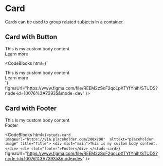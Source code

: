 # Card

<HeaderComponent htmlTag="studs-card" jsxTag="StudsCard" version="Since 2.0" status="Stable" />

Cards can be used to group related subjects in a container.

## Card with Button 

<studs-card imageUrl="https://via.placeholder.com/200x200" altText="Studs Card Media" title="Title">
  <div slot="main">This is my custom body content.</div>
  <div slot="footer"><studs-button button-type="primary" onclick="alert('clicked')">Learn more</studs-button></div>
</studs-card>

<CodeBlocks
  html={`
<studs-card imageUrl="https://via.placeholder.com/200x200" altText="Studs Card Media" title="Title">
  <div slot="main">This is my custom body content.</div>
  <div slot="footer"><studs-button button-type="primary" onclick="alert('clicked')">Learn more</studs-button></div>
</studs-card>
  `}
  figmaUrl="https://www.figma.com/file/REEM2zSoF2qoLpXTYfYhih/STUDS?node-id=10076%3A73935&mode=dev"
/>

## Card with Footer

<studs-card imageurl="https://via.placeholder.com/200x200" alttext="placeholder image" title="Title">
    <div slot="main">This is my custom body content.</div>
    <div slot="footer">Footer</div>
  </studs-card>

<CodeBlocks
  html={`
<studs-card imageurl="https://via.placeholder.com/200x200" 
    alttext="placeholder 
    image" title="Title">
    <div slot="main">This is my custom body content.</div>
    <div slot="footer">Footer</div>
</studs-card>
  `}
  figmaUrl="https://www.figma.com/file/REEM2zSoF2qoLpXTYfYhih/STUDS?node-id=10076%3A73935&mode=dev"
/>
